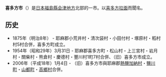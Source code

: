 {{日本都市|
自治體名=喜多方市|
圖像=[[File:Kokutetsu_Atsushio_sta_001.jpg|240px]]|
圖像說明=[[日中線|日中線]]紀念館（原[[熱鹽站|熱鹽站]]）|
市章=[[File:Emblem_of_Kitakata,_Fukushima.svg|100px]]|
日文原名=喜多方市|
平假名=きたかたし|
羅馬字拼音=Kitakata-shi|
都道府縣=福島縣|
支廳=|
編號=07208-7|
面積=554.67|
邊界未定=|
人口=55,465|
統計時間=2007年8月31日|
自治體=[[會津若松市|會津若松市]]、[[北鹽原村|北鹽原村]]、[[西會津町|西會津町]]、[[磐梯町|磐梯町]]、[[會津坂下町|會津坂下町]]、[[湯川村|湯川村]]<br />[[山形縣|山形縣]]：<br>[[米澤市|米澤市]]、[[飯豐町|飯豐町]]、[[小國町_(山形縣)|小國町]]<br />[[新潟縣|新潟縣]]：<br>[[新發田市|新發田市]]、[[阿賀町|阿賀町]]|
花=|
樹=|
鳥=|
其他象徵物=|
其他象徵=|
市長=[[白井英南|白井英南]]|
議員數=|
郵遞區號=966-8601|
所在地=喜多方市御清水東7244-2|
電話號碼=241-24-5211|
外部連結=http://www.city.kitakata.fukushima.jp/|
經度=|
緯度=|
地圖=|
註記=
}}
'''喜多方市'''（{{jpn|j=喜多方市|hg=きたかたし|rm=Kitakata shi|f=y}}）是[[日本|日本]][[福島縣|福島縣]][[会津地方|会津地方]]北部的一市。以[[喜多方拉面|喜多方拉面]]而聞名。

==历史==
*1875年（明治8年） - 耶麻郡小荒井村・清次袋村・小田付村・塚原村・稻村村5村合併，喜多方町成立。
*1954年（昭和29年）3月31日 - 耶麻郡喜多方町・松山村・上三宮村・岩月村・關柴村・熊倉村・慶德村・豐川村1町7村合併、（旧）喜多方市成立。
*2006年（平成18年）1月4日 - （旧）喜多方市與耶麻郡[[熱鹽加納村|熱鹽加納村]]・[[鹽川町|鹽川町]]・[[山都町_(福島縣)|山都町]]・[[高鄉村|高鄉村]]合併。

{{福島縣}}
{{Authority control}}
{{japan-geo-stub}}